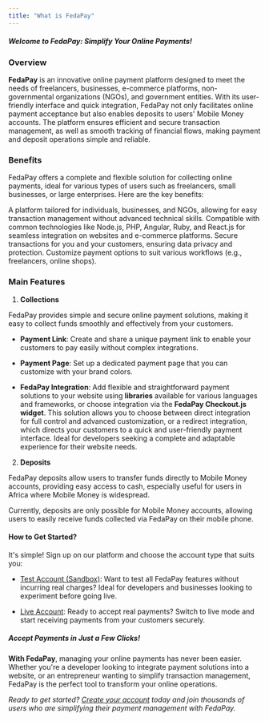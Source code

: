 ```yaml
---
title: "What is FedaPay"
---
```


##### **_Welcome to FedaPay: Simplify Your Online Payments!_**

### Overview

**FedaPay** is an innovative online payment platform designed to meet the needs of freelancers, businesses, e-commerce platforms, non-governmental organizations (NGOs), and government entities. With its user-friendly interface and quick integration, FedaPay not only facilitates online payment acceptance but also enables deposits to users' Mobile Money accounts. The platform ensures efficient and secure transaction management, as well as smooth tracking of financial flows, making payment and deposit operations simple and reliable.

### Benefits

FedaPay offers a complete and flexible solution for collecting online payments, ideal for various types of users such as freelancers, small businesses, or large enterprises. Here are the key benefits:

<CardGroup cols={2}>
  <Card
    title="Accessibility"
  >
    A platform tailored for individuals, businesses, and NGOs, allowing for easy transaction management without advanced technical skills.
  </Card>
  <Card
    title="Simplified Integration"
  >
    Compatible with common technologies like Node.js, PHP, Angular, Ruby, and React.js for seamless integration on websites and e-commerce platforms.
  </Card>
  <Card
    title="Security"
  >
    Secure transactions for you and your customers, ensuring data privacy and protection.
  </Card>
  <Card
    title="Flexibility"
  >
    Customize payment options to suit various workflows (e.g., freelancers, online shops).
  </Card>
</CardGroup>

### Main Features

1. **Collections**

FedaPay provides simple and secure online payment solutions, making it easy to collect funds smoothly and effectively from your customers.

  - **Payment Link**: Create and share a unique payment link to enable your customers to pay easily without complex integrations.

  - **Payment Page**: Set up a dedicated payment page that you can customize with your brand colors.

  - **FedaPay Integration**: Add flexible and straightforward payment solutions to your website using **libraries** available for various languages and frameworks, or choose integration via the **FedaPay Checkout.js widget**. This solution allows you to choose between direct integration for full control and advanced customization, or a redirect integration, which directs your customers to a quick and user-friendly payment interface. Ideal for developers seeking a complete and adaptable experience for their website needs.

2. **Deposits**

FedaPay deposits allow users to transfer funds directly to Mobile Money accounts, providing easy access to cash, especially useful for users in Africa where Mobile Money is widespread.

<Note>Currently, deposits are only possible for Mobile Money accounts, allowing users to easily receive funds collected via FedaPay on their mobile phone.</Note>

#### How to Get Started?

It's simple! Sign up on our platform and choose the account type that suits you:

- [Test Account (Sandbox)](https://sandbox.fedapay.com/register): Want to test all FedaPay features without incurring real charges? Ideal for developers and businesses looking to experiment before going live.

- [Live Account](https://live.fedapay.com/register): Ready to accept real payments? Switch to live mode and start receiving payments from your customers securely.

##### **_Accept Payments in Just a Few Clicks!_**

**With FedaPay**, managing your online payments has never been easier. Whether you're a developer looking to integrate payment solutions into a website, or an entrepreneur wanting to simplify transaction management, FedaPay is the perfect tool to transform your online operations.

_Ready to get started? [Create your account](https://live.fedapay.com/register) today and join thousands of users who are simplifying their payment management with FedaPay._
